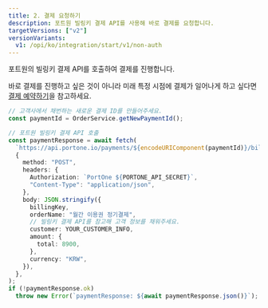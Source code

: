 ```yaml
---
title: 2. 결제 요청하기
description: 포트원 빌링키 결제 API를 사용해 바로 결제를 요청합니다.
targetVersions: ["v2"]
versionVariants:
  v1: /opi/ko/integration/start/v1/non-auth
---
```


포트원의 빌링키 결제 API를 호출하여 결제를 진행합니다.

바로 결제를 진행하고 싶은 것이 아니라 미래 특정 시점에 결제가 일어나게 하고 싶다면 [결제 예약하기](/opi/ko/integration/start/v2/billing/schedule)을 참고하세요.

```ts title="server-side"
// 고객사에서 채번하는 새로운 결제 ID를 만들어주세요.
const paymentId = OrderService.getNewPaymentId();

// 포트원 빌링키 결제 API 호출
const paymentResponse = await fetch(
  `https://api.portone.io/payments/${encodeURIComponent(paymentId)}/billing-key`,
  {
    method: "POST",
    headers: {
      Authorization: `PortOne ${PORTONE_API_SECRET}`,
      "Content-Type": "application/json",
    },
    body: JSON.stringify({
      billingKey,
      orderName: "월간 이용권 정기결제",
      // 빌링키 결제 API를 참고해 고객 정보를 채워주세요.
      customer: YOUR_CUSTOMER_INFO,
      amount: {
        total: 8900,
      },
      currency: "KRW",
    }),
  },
);
if (!paymentResponse.ok)
  throw new Error(`paymentResponse: ${await paymentResponse.json()}`);
```
